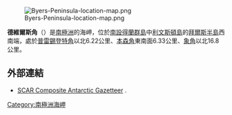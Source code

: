 [[Image:Byers-Peninsula-location-map.png|thumb]]

'''德維爾斯角'''（{{lang-en|Devils Point}}）是[[南極洲|南極洲]]的海岬，位於[[南設得蘭群島|南設得蘭群島]]中[[利文斯頓島|利文斯頓島]]的[[拜爾斯半島|拜爾斯半島]]西南端，處於[[普雷錫登特角|普雷錫登特角]]以北6.22公里、[[本森角|本森角]]東南面6.33公里、[[象角|象角]]以北16.8公里。

{{Coord|62|40|15.9|S|61|10|57.3|W||display=title}}

==外部連結==
* [http://data.aad.gov.au/aadc/gaz/scar/ SCAR Composite Antarctic Gazetteer] {{WebCite|url=https://www.webcitation.org/5ug2CfC7m?url=http://data.aad.gov.au/aadc/gaz/scar/ |date=20101202140255 |dateformat=iso }}.

{{Antarctica-geo-stub}}
[[Category:南極洲海岬|Category:南極洲海岬]]
